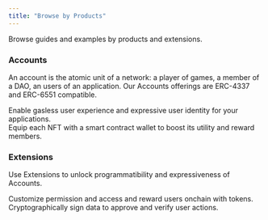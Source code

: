 ```yaml
---
title: "Browse by Products"
---
```


Browse guides and examples by products and extensions.

### Accounts

An account is the atomic unit of a network: a player of games, a member of a DAO, an users of an application. Our Accounts offerings are ERC-4337 and ERC-6551 compatible.

<CardGroup cols={2}>
  <Card
    title="Smart Accounts"
    icon="browser"
    iconType="solid"
    href="/smart-accounts/overview"
  >
    <div style={{ paddingTop: "8px", fontSize: "14px" }}>
      Enable gasless user experience and expressive user identity for your applications.
    </div>
  </Card>
  <Card
    title="NFT Accounts"
    icon="image"
    iconType="solid"
    href="/nft-accounts/overview"
  >
    <div style={{ paddingTop: "8px", fontSize: "14px" }}>
      Equip each NFT with a smart contract wallet to boost its utility and reward members.
    </div>
  </Card>
</CardGroup>

### Extensions

Use Extensions to unlock programmatibility and expressiveness of Accounts.

<CardGroup cols={2}>
  <Card
    title="Tokens"
    icon="tag"
    iconType="solid"
    href="/tokens/overview"
  >
    <div style={{ paddingTop: "8px", fontSize: "14px" }}>
      Customize permission and access and reward users onchain with tokens.
    </div>
  </Card>
  <Card
    title="Attestations"
    icon="badge-check"
    iconType="solid"
    href="/attestations/overview"
  >
    <div style={{ paddingTop: "8px", fontSize: "14px" }}>
      Cryptographically sign data to approve and verify user actions. 
    </div>
  </Card>
</CardGroup>